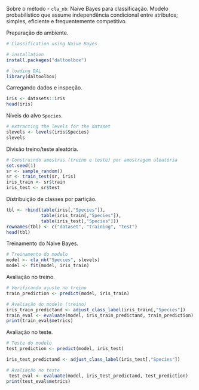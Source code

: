 Sobre o método
- `cla_nb`: Naive Bayes para classificação. Modelo probabilístico que assume independência condicional entre atributos; simples, eficiente e frequentemente competitivo.

Preparação do ambiente.
```r
# Classification using Naive Bayes

# installation 
install.packages("daltoolbox")

# loading DAL
library(daltoolbox) 
```

Carregando dados e inspeção.
```r
iris <- datasets::iris
head(iris)
```

Níveis do alvo `Species`.
```r
# extracting the levels for the dataset
slevels <- levels(iris$Species)
slevels
```

Divisão treino/teste aleatória.
```r
# Construindo amostras (treino e teste) por amostragem aleatória
set.seed(1)
sr <- sample_random()
sr <- train_test(sr, iris)
iris_train <- sr$train
iris_test <- sr$test
```

Distribuição de classes por partição.
```r

tbl <- rbind(table(iris[,"Species"]), 
             table(iris_train[,"Species"]), 
             table(iris_test[,"Species"]))
rownames(tbl) <- c("dataset", "training", "test")
head(tbl)
```

Treinamento do Naive Bayes.
```r
# Treinamento do modelo
model <- cla_nb("Species", slevels)
model <- fit(model, iris_train)

```

Avaliação no treino.
```r
# Verificando ajuste no treino
train_prediction <- predict(model, iris_train)

# Avaliação do modelo (treino)
iris_train_predictand <- adjust_class_label(iris_train[,"Species"])
train_eval <- evaluate(model, iris_train_predictand, train_prediction)
print(train_eval$metrics)
```

Avaliação no teste.
```r
# Teste do modelo
test_prediction <- predict(model, iris_test)

iris_test_predictand <- adjust_class_label(iris_test[,"Species"])

# Avaliação no teste
 test_eval <- evaluate(model, iris_test_predictand, test_prediction)
print(test_eval$metrics)
```
